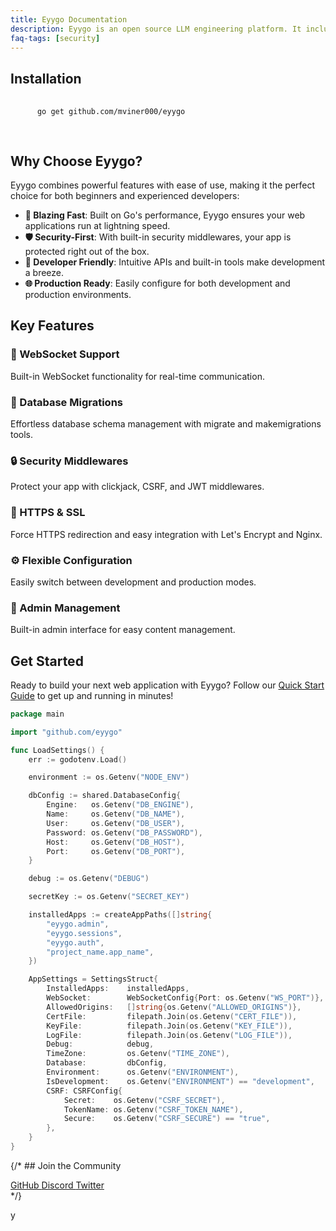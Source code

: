 ```yaml
---
title: Eyygo Documentation
description: Eyygo is an open source LLM engineering platform. It includes observability, analytics, and experimentation features.
faq-tags: [security]
---
```



## Installation

<div className="mt-7 flex items-center font-semibold text-white bg-black p-4 rounded-lg">
  <pre className="flex-1 m-0">
    <code className="language-bash">
      go get <span className='text-purple-500'>github.com/mviner000/</span>eyygo
    </code>
  </pre>
  <CopyButton text="go get github.com/mviner000/eyygo" />
</div>

## Why Choose Eyygo?

Eyygo combines powerful features with ease of use, making it the perfect choice for both beginners and experienced developers:

- **🚀 Blazing Fast**: Built on Go's performance, Eyygo ensures your web applications run at lightning speed.
- **🛡️ Security-First**: With built-in security middlewares, your app is protected right out of the box.
- **🔧 Developer Friendly**: Intuitive APIs and built-in tools make development a breeze.
- **🌐 Production Ready**: Easily configure for both development and production environments.

## Key Features

<div className="grid grid-cols-1 md:grid-cols-2 gap-4 mt-6">
  <div className="feature-card">
    <h3>📡 WebSocket Support</h3>
    <p>Built-in WebSocket functionality for real-time communication.</p>
  </div>
  <div className="feature-card">
    <h3>🔄 Database Migrations</h3>
    <p>Effortless database schema management with migrate and makemigrations tools.</p>
  </div>
  <div className="feature-card">
    <h3>🔒 Security Middlewares</h3>
    <p>Protect your app with clickjack, CSRF, and JWT middlewares.</p>
  </div>
  <div className="feature-card">
    <h3>🔐 HTTPS & SSL</h3>
    <p>Force HTTPS redirection and easy integration with Let's Encrypt and Nginx.</p>
  </div>
  <div className="feature-card">
    <h3>⚙️ Flexible Configuration</h3>
    <p>Easily switch between development and production modes.</p>
  </div>
  <div className="feature-card">
    <h3>👤 Admin Management</h3>
    <p>Built-in admin interface for easy content management.</p>
  </div>
</div>

## Get Started

Ready to build your next web application with Eyygo? Follow our [Quick Start Guide](./Environment%20Variables/Settings.mdx)  to get up and running in minutes!

```go
package main

import "github.com/eyygo"

func LoadSettings() {
	err := godotenv.Load()

	environment := os.Getenv("NODE_ENV")

	dbConfig := shared.DatabaseConfig{
		Engine:   os.Getenv("DB_ENGINE"),
		Name:     os.Getenv("DB_NAME"),
		User:     os.Getenv("DB_USER"),
		Password: os.Getenv("DB_PASSWORD"),
		Host:     os.Getenv("DB_HOST"),
		Port:     os.Getenv("DB_PORT"),
	}

	debug := os.Getenv("DEBUG")

	secretKey := os.Getenv("SECRET_KEY")

	installedApps := createAppPaths([]string{
		"eyygo.admin",
		"eyygo.sessions",
		"eyygo.auth",
		"project_name.app_name",
	})

	AppSettings = SettingsStruct{
		InstalledApps:    installedApps,
		WebSocket:        WebSocketConfig{Port: os.Getenv("WS_PORT")},
		AllowedOrigins:   []string{os.Getenv("ALLOWED_ORIGINS")},
		CertFile:         filepath.Join(os.Getenv("CERT_FILE")),
		KeyFile:          filepath.Join(os.Getenv("KEY_FILE")),
		LogFile:          filepath.Join(os.Getenv("LOG_FILE")),
		Debug:            debug,
		TimeZone:         os.Getenv("TIME_ZONE"),
		Database:         dbConfig,
		Environment:      os.Getenv("ENVIRONMENT"),
		IsDevelopment:    os.Getenv("ENVIRONMENT") == "development",
		CSRF: CSRFConfig{
			Secret:    os.Getenv("CSRF_SECRET"),
			TokenName: os.Getenv("CSRF_TOKEN_NAME"),
			Secure:    os.Getenv("CSRF_SECURE") == "true",
		},
	}
}
```

{/* ## Join the Community

<div className="flex space-x-4">
  <a href="https://github.com/eyygo/eyygo" className="community-button">
    GitHub
  </a>
  <a href="https://discord.gg/eyygo" className="community-button">
    Discord
  </a>
  <a href="https://twitter.com/eyygoframework" className="community-button">
    Twitter
  </a>
</div> */}

y